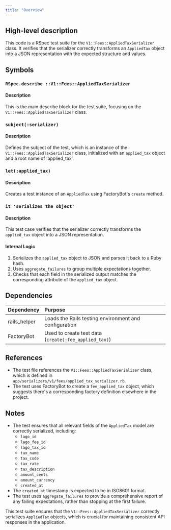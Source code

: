 ```yaml
---
title: "Overview"
---
```


## High-level description
This code is a RSpec test suite for the `V1::Fees::AppliedTaxSerializer` class. It verifies that the serializer correctly transforms an `AppliedTax` object into a JSON representation with the expected structure and values.

## Symbols

### `RSpec.describe ::V1::Fees::AppliedTaxSerializer`
#### Description
This is the main describe block for the test suite, focusing on the `V1::Fees::AppliedTaxSerializer` class.

### `subject(:serializer)`
#### Description
Defines the subject of the test, which is an instance of the `V1::Fees::AppliedTaxSerializer` class, initialized with an `applied_tax` object and a root name of 'applied_tax'.

### `let(:applied_tax)`
#### Description
Creates a test instance of an `AppliedTax` using FactoryBot's `create` method.

### `it 'serializes the object'`
#### Description
This test case verifies that the serializer correctly transforms the `applied_tax` object into a JSON representation.

#### Internal Logic
1. Serializes the `applied_tax` object to JSON and parses it back to a Ruby hash.
2. Uses `aggregate_failures` to group multiple expectations together.
3. Checks that each field in the serialized output matches the corresponding attribute of the `applied_tax` object.

## Dependencies
| Dependency | Purpose |
|:-----------|:--------|
| rails_helper | Loads the Rails testing environment and configuration |
| FactoryBot | Used to create test data (`create(:fee_applied_tax)`) |

## References
- The test file references the `V1::Fees::AppliedTaxSerializer` class, which is defined in `app/serializers/v1/fees/applied_tax_serializer.rb`.
- The test uses FactoryBot to create a `fee_applied_tax` object, which suggests there's a corresponding factory definition elsewhere in the project.

## Notes
- The test ensures that all relevant fields of the `AppliedTax` model are correctly serialized, including:
  - `lago_id`
  - `lago_fee_id`
  - `lago_tax_id`
  - `tax_name`
  - `tax_code`
  - `tax_rate`
  - `tax_description`
  - `amount_cents`
  - `amount_currency`
  - `created_at`
- The `created_at` timestamp is expected to be in ISO8601 format.
- The test uses `aggregate_failures` to provide a comprehensive report of any failing expectations, rather than stopping at the first failure.

This test suite ensures that the `V1::Fees::AppliedTaxSerializer` correctly serializes `AppliedTax` objects, which is crucial for maintaining consistent API responses in the application.